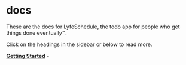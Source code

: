 # docs

These are the docs for LyfeSchedule, the todo app for people who get things done eventually™.

Click on the headings in the sidebar or below to read more.

**[Getting Started](/docs/getting-started)** -
